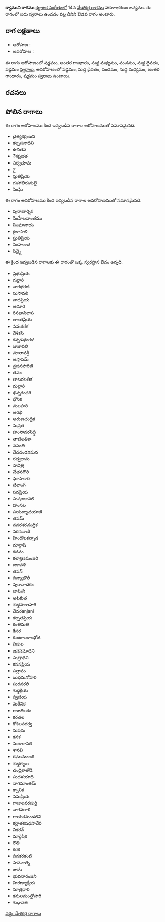 {{Infobox ragam
	| name          	= క్యాముని
	| synonym	    	= 
	| mela          	= 
	| chakra        	= 
	| janaka        	= 
	| type          	= ఔడవ
	| arohanam      	= {{svaraC|S|G3|M1|P|D1|S'}} 
	| avarohanam    	= {{svaraC|S'|D1|P|M1|G3|S}}
	| jeeva         	=
	| chhaya        	=
	| nyasa         	=
	| vishesha      	= 
	| equivalent  		= 
}}
{{కర్ణాటక సంగీత రాగాలు}}
'''క్యాముని రాగము''' [[కర్ణాటక సంగీతం]]లో 14వ [[మేళకర్త రాగము]] వకుళాభరణం జన్యము.  ఈ రాగంలో ఐదు స్వరాలు ఉండడం వల్ల దీనిని ఔడవ రాగం అంటారు.


==రాగ లక్షణాలు==


* ఆరోహణ : {{svaraC|S|G3|M1|P|D1|S'}} 
* అవరోహణ : {{svaraC|S'|D1|P|M1|G3|S}}

ఈ రాగం ఆరోహణంలో షడ్జమం, అంతర గాంధారం, సుద్ద మధ్యమం, పంచమం, సుద్ద దైవతం, షడ్జమం [[స్వరాలు]], అవరోహణంలో షడ్జమం, సుద్ద దైవతం, పంచమం, సుద్ద మధ్యమం, అంతర గాంధారం, షడ్జమం [[స్వరాలు]] ఉంటాయి.

==రచనలు==



==పోలిన రాగాలు==
ఈ రాగం ఆరోహణము కింద ఇవ్వబడిన రాగాల ఆరోహణముతో సమానమైనది.
* చైత్యకర్రంజని
* కల్పపనాధిని
* ఉచితన
* ేశప్రభత
* సర్వభూమ
* ై
* స్తుతిప్రియ
* గుహాతిరుమలై
* సింఘి

ఈ రాగం అవరోహణము కింద ఇవ్వబడిన రాగాల అవరోహణముతో సమానమైనది.
* పురాణార్నిక
* సింహేలవాంతము
* సింఘానాదం
* కైలాసాలి
* స్తుతిప్రియ
* సింహనాద
* సిన్నై

ఈ క్రింద ఇవ్వబడిన రాగాలకు ఈ రాగంతో ఒక్క స్వరస్థాన భేదం ఉన్నది.
* ప్రభుప్రియ
* గుర్జారి
* నాగభరణి
* సుసావలి
* నాదప్రియ
* ఆదూరి
* రిసభావిలాస
* లాంతప్రియ
* సమరరగ
* దేశికసి
* కన్నడభంగళ
* జుజావలి
* మాలావశ్రీ
* ఆస్తాపమ్
* వ్రజినహరిణి
* తవం
* లాటరలతిక
* మల్లారి
* భిన్నగంధరి
* ధోనిక
* మలహరి
* ఆరభి
* అరుణచంద్రిక
* సువ్రత
* హంసావరసిద్ధి
* తాటిలతికా
* వసంతి
* వేదదండగమన
* రత్నభాను
* సావిత్రి
* చేతనగౌరి
* ఘోసాకారి
* టిలాంగ్
* సనప్రియ
* సుషణకావలి
* హంసల
* సయుజ్యదయాణి
* తపమ్
* నవరశరచంద్రిక
* సరసవాణి
* హిండొలకన్నాడ
* మార్గాషి
* కదనం
* కల్యాణమంజరి
* జకావళి
* తపన్
* దివ్యాభౌలీ
* పురానాచకం
* భామినీ
* అటకుత
* శుధ్ధమాలహరి
* దేవరanjani
* కల్పతప్రియ
* కంతిమతి
* కేసర
* కుంటాలకాంభోజి
* విపుల
* జనసమోదిని
* సుత్రాధిని
* కసనప్రియ
* సల్లాపం
* బుధమనోహరి
* సురవరలి
* శుధ్ధక్రియ
* ద్విజీయ
* మరీనిక
* రాజతిలకం
* కరతల
* కోకిలనగర్వ
* సుషమ
* కనక
* సుజాకావలి
* శానవి
* రఘుమంజరి
* శుధ్ధగజ్జల
* చంద్రికాతోడి
* సుదళయాది
* నాగమాంతమ్
* క్సానిక
* సమప్రియ
* గాజులవరపుర్తి
* నాగవరాళి
* గాయకమండలిని
* కర్ణాతకషధసావేరి
* నికరన్
* మార్గెషిక
* రౌతి
* కరక
* దినకరకంటి
* హసనాత్ని
* జాసు
* భువనారంజని
* హిరణ్యాక్షీయ
* సూత్రధారి
* కమలమంత్రోహరి
* శుధానత



[[వర్గం:మేళకర్త రాగాలు]]